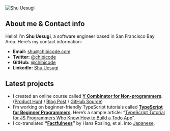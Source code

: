 ![Shu Uesugi](/static/images/shu-uesugi-machupicchu.jpg)

## About me & Contact info

Hello! I’m **Shu Uesugi**, a software engineer based in San Francisco Bay Area. Here’s my contact information:

- **Email:** [shu@chibicode.com](mailto:shu@chibicode.com)
- **Twitter:** [@chibicode](https://twitter.com/chibicode)
- **GitHub:** [@chibicode](https://github.com/chibicode)
- **LinkedIn:** [Shu Uesugi](https://www.linkedin.com/in/chibicode)

## Latest projects

- I created an online course called **[Y Combinator for Non-programmers](https://ycombinator.chibicode.com/)**. ([Product Hunt](https://www.producthunt.com/posts/y-combinator-for-non-programmers) / [Blog Post](https://ycombinator.chibicode.com/functional-programming-emojis) / [GitHub Source](https://github.com/chibicode/Y-Combinator-for-Non-programmers))
- I’m working on beginner-friendly TypeScript tutorials called **[TypeScript for Beginner Programmers](https://ts.chibicode.com/)**. Here’s a sample article: “[TypeScript Tutorial for JS Programmers Who Know How to Build a Todo App](https://ts.chibicode.com/todo/)”.
- I co-translated **“[Factfulness](https://www.amazon.com/Factfulness-Reasons-World-Things-Better/dp/1250107814)”** by Hans Rosling, et al. into [Japanese](https://www.amazon.co.jp/FACTFULNESS-%E3%83%95%E3%82%A1%E3%82%AF%E3%83%88%E3%83%95%E3%83%AB%E3%83%8D%E3%82%B9-10%E3%81%AE%E6%80%9D%E3%81%84%E8%BE%BC%E3%81%BF%E3%82%92%E4%B9%97%E3%82%8A%E8%B6%8A%E3%81%88%E3%80%81%E3%83%87%E3%83%BC%E3%82%BF%E3%82%92%E5%9F%BA%E3%81%AB%E4%B8%96%E7%95%8C%E3%82%92%E6%AD%A3%E3%81%97%E3%81%8F%E8%A6%8B%E3%82%8B%E7%BF%92%E6%85%A3-%E3%83%8F%E3%83%B3%E3%82%B9%E3%83%BB%E3%83%AD%E3%82%B9%E3%83%AA%E3%83%B3%E3%82%B0/dp/4822289605).